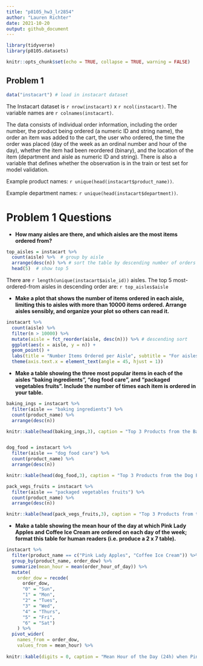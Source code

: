 ```yaml
---
title: "p8105_hw3_lr2854"
author: "Lauren Richter"
date: 2021-10-20
output: github_document
---
```


```r
library(tidyverse)
library(p8105.datasets)

knitr::opts_chunk$set(echo = TRUE, collapse = TRUE, warning = FALSE)
```

## Problem 1

```r
data("instacart") # load in instacart dataset
```

The Instacart dataset is `r nrow(instacart)` x `r ncol(instacart)`. The variable names are `r colnames(instacart)`.

The data consists of individual order information, including the order number, the product being ordered (a numeric ID and string name), the order an item was added to the cart, the user who ordered, the time the order was placed (day of the week as an ordinal number and hour of the day), whether the item had been reordered (binary), and the location of the item (department and aisle as numeric ID and string). There is also a variable that defines whether the observation is in the train or test set for model validation.

Example product names: `r unique(head(instacart$product_name))`.

Example department names: `r unique(head(instacart$department))`.

# Problem 1 Questions
- **How many aisles are there, and which aisles are the most items ordered from?**
```r

top_aisles = instacart %>% 
  count(aisle) %>%  # group by aisle
  arrange(desc(n)) %>% # sort the table by descending number of orders
  head(5)  # show top 5
```

There are `r length(unique(instacart$aisle_id))` aisles. The top 5 most-ordered-from aisles in descending order are: `r top_aisles$aisle`

- **Make a plot that shows the number of items ordered in each aisle, limiting this to aisles with more than 10000 items ordered. Arrange aisles sensibly, and organize your plot so others can read it.**

```r

instacart %>% 
  count(aisle) %>% 
  filter(n > 10000) %>% 
  mutate(aisle = fct_reorder(aisle, desc(n))) %>% # descending sort
  ggplot(aes(x = aisle, y = n)) + 
  geom_point() + 
  labs(title = "Number Items Ordered per Aisle", subtitle = "For aisles with >10,000 orders") +
  theme(axis.text.x = element_text(angle = 45, hjust = 1))
```

- **Make a table showing the three most popular items in each of the aisles “baking ingredients”, “dog food care”, and “packaged vegetables fruits”. Include the number of times each item is ordered in your table.**

```r

baking_ings = instacart %>%
  filter(aisle == "baking ingredients") %>%
  count(product_name) %>%
  arrange(desc(n))

knitr::kable(head(baking_ings,3), caption = "Top 3 Products from the Baking Ingredients Aisle")


dog_food = instacart %>%
  filter(aisle == "dog food care") %>%
  count(product_name) %>%
  arrange(desc(n))

knitr::kable(head(dog_food,3), caption = "Top 3 Products from the Dog Food Care Aisle")

pack_vegs_fruits = instacart %>%
  filter(aisle == "packaged vegetables fruits") %>%
  count(product_name) %>%
  arrange(desc(n))

knitr::kable(head(pack_vegs_fruits,3), caption = "Top 3 Products from the Packaged Vegetables and Fruits Aisle")
```
- **Make a table showing the mean hour of the day at which Pink Lady Apples and Coffee Ice Cream are ordered on each day of the week; format this table for human readers (i.e. produce a 2 x 7 table).**

```r

instacart %>%
  filter(product_name == c("Pink Lady Apples", "Coffee Ice Cream")) %>%
  group_by(product_name, order_dow) %>%
  summarize(mean_hour = mean(order_hour_of_day)) %>%
  mutate(
    order_dow = recode(
      order_dow, 
      "0" = "Sun", 
      "1" = "Mon", 
      "2" = "Tues",
      "3" = "Wed", 
      "4" = "Thurs", 
      "5" = "Fri", 
      "6" = "Sat")
    ) %>%
  pivot_wider(
    names_from = order_dow, 
    values_from = mean_hour) %>%
  
knitr::kable(digits = 0, caption = "Mean Hour of the Day (24h) when Pink Lady Apples and Coffee Ice Cream Are Ordered by Day of the Week")

```
